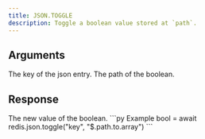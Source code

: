 ```yaml
---
title: JSON.TOGGLE
description: Toggle a boolean value stored at `path`.
---
```


## Arguments

<ParamField body="key" type="string" required>
    The key of the json entry.
</ParamField>
<ParamField body="path" type="string" default="$">
    The path of the boolean.
</ParamField>




## Response

<ResponseField type="boolean" required>
    The new value of the boolean.
</ResponseField>

<RequestExample>
```py Example
bool = await redis.json.toggle("key", "$.path.to.array")
```
</RequestExample>
